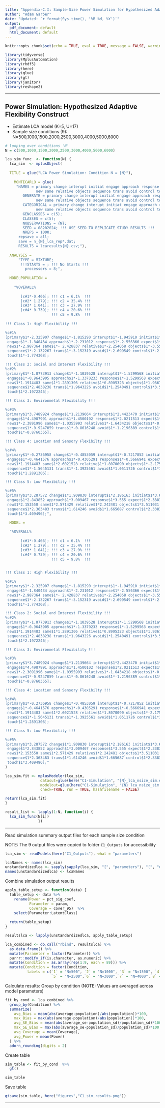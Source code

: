 ```yaml
---
title: "Appendix-C.I: Sample-Size Power Simulation for Hypothesized Adaptive Flexibility Construct"
author: "Adam Garber"
date: "Updated: `r format(Sys.time(), '%B %d, %Y')`"
output:
  pdf_document: default
  html_document: default
---
```


```r
knitr::opts_chunk$set(echo = TRUE, eval = TRUE, message = FALSE, warning = FALSE, tidy = TRUE)
```

```r
library(tidyverse)
library(MplusAutomation)
library(rhdf5)
library(here)
library(glue)
library(gt)
library(janitor)
library(reshape2)
```

------------------------------------------------------------------------

## Power Simulation: Hypothesized Adaptive Flexibility Construct

- Estimate LCA model (K=5, U=17) 
- Sample size conditions (9): N=500,1000,1500,2000,2500,3000,4000,5000,6000

```r
# looping over conditions 'N'
N = c(500,1000,1500,2000,2500,3000,4000,5000,6000)

lca_sim_func  <- function(N) {
  lca_sim  <- mplusObject(
  
  TITLE = glue("LCA Power Simulation: Condition N = {N}"), 
  
    MONTECARLO = glue(
     "NAMES = primary change interupt initiat engage approach response expect
              new same relative objects sequence trans avoid control touch;
    	GENERATE = primary change interupt initiat engage approach response expect
              new same relative objects sequence trans avoid control touch(1);
    	CATEGORICAL = primary change interupt initiat engage approach response expect
              new same relative objects sequence trans avoid control touch;
    	GENCLASSES = c(5);
    	CLASSES = c(5);
    	NOBSERVATIONS = {N};
    	SEED = 08202024; !!! USE SEED TO REPLICATE STUDY RESULTS !!!
     	NREPS = 1000; 
      repsave = all;
      save = n_{N}_lca_rep*.dat;
      RESULTS = lcaresults{N}.csv;"), 
    
  ANALYSIS = 
      "TYPE = MIXTURE;
       !!!STARTS = ; !!! No Starts !!!
    	 processors = 8;",
    
  MODELPOPULATION = 
      
    "%OVERALL%
  
       [c#1*-0.466]; !!! c1 = 6.1%  !!!
       [c#2* 1.279]; !!! c2 = 35.4% !!! 
       [c#3* 1.041]; !!! c3 = 27.9% !!!
       [c#4* 0.739]; !!! c4 = 20.6% !!!
                     !!! c5 = 9.8%  !!!
  
!!! Class 1: High Flexibility !!! 

%c#1% 
[primary$1*-2.325907 change$1*-1.815290 interupt$1*-1.945910 initiat$1*-2.090741
 engage$1*-1.840434 approach$1*-2.231012 response$1*-2.556366 expect$1*-2.231012
 new$1*-2.987364 same$1*- 2.428837 relative$1*-2.254058 objects$1*-3.555
 sequence$1*-2.132267 trans$1*-3.152319 avoid$1*-2.699549 control$1*-2.050519
 touch$1*-1.774368];

!!! Class 2: Social and Interest Flexibility !!!
%c#2% 
[primary$1*-1.0773913 change$1*-1.1039528 interupt$1*-1.5299568 initiat$1*-1.9550845 
 engage$1*-0.9643905 approach$1*-1.3370233 response$1*-1.5299568 expect$1*-1.9187592
 new$1*1.1914483 same$1*1.2891306 relative$1*0.8905323 objects$1*1.9367985 
 sequence$1*2.4838238 trans$1*1.9643226 avoid$1*1.2540491 control$1*3.555
 touch$1*2.1972246];

!!! Class 3: Environmetal Flexibility !!!

%c#3% 
[primary$1*3.7489924 change$1*1.2139664 interupt$1*2.4423470 initiat$1*1.1200608
 engage$1*4.4987991 approach$1*1.4500102 response$1*2.0211513 expect$1*2.7339416
 new$1*-2.3891996 same$1*-1.0355993 relative$1*-1.6434218 objects$1*-0.9197934
 sequence$1*-0.9247059 trans$1*-0.8616248 avoid$1*-1.2196389 control$1*-1.9736255
 touch$1*-0.8760355];

!!! Class 4: Location and Sensory Flexibilty !!!

%c#4% 
[primary$1*-0.2736958 change$1*-0.4853059 interupt$1*-0.7217852 initiat$1*-0.5451086
 engage$1*-0.4641576 approach$1*-0.4305291 response$1*-0.5666941 expect$1*-0.7861311
 new$1*1.1914483 same$1*2.6021528 relative$1*1.8070090 objects$1*-2.1751973 
 sequence$1*-1.5645131 trans$1*-1.3925561 avoid$1*1.0511726 control$1*1.7905933
 touch$1*1.2891306];

!!! Class 5: Low Flexibility !!!

%c#5% 
[primary$1*3.287572 change$1*1.909830 interupt$1*2.186163 initiat$1*3.623315
 engage$1*2.843852 approach$1*3.009467 response$1*3.555 expect$1*2.338303 
 new$1*2.153550 same$1*2.571429 relative$1*2.242481 objects$1*3.511031 
 sequence$1*2.363483 trans$1*1.614246 avoid$1*1.665687 control$1*2.338303 
 touch$1*3.409496];",

  MODEL = 
           
  "%OVERALL%
  
       [c#1*-0.466]; !!! c1 = 6.1%  !!!
       [c#2* 1.279]; !!! c2 = 35.4% !!! 
       [c#3* 1.041]; !!! c3 = 27.9% !!!
       [c#4* 0.739]; !!! c4 = 20.6% !!!
                     !!! c5 = 9.8%  !!!
  

!!! Class 1: High Flexibility !!! 

%c#1% 
[primary$1*-2.325907 change$1*-1.815290 interupt$1*-1.945910 initiat$1*-2.090741
 engage$1*-1.840434 approach$1*-2.231012 response$1*-2.556366 expect$1*-2.231012
 new$1*-2.987364 same$1*- 2.428837 relative$1*-2.254058 objects$1*-3.555
 sequence$1*-2.132267 trans$1*-3.152319 avoid$1*-2.699549 control$1*-2.050519
 touch$1*-1.774368];

!!! Class 2: Social and Interest Flexibility !!!
%c#2% 
[primary$1*-1.0773913 change$1*-1.1039528 interupt$1*-1.5299568 initiat$1*-1.9550845 
 engage$1*-0.9643905 approach$1*-1.3370233 response$1*-1.5299568 expect$1*-1.9187592
 new$1*1.1914483 same$1*1.2891306 relative$1*0.8905323 objects$1*1.9367985 
 sequence$1*2.4838238 trans$1*1.9643226 avoid$1*1.2540491 control$1*3.555
 touch$1*2.1972246];

!!! Class 3: Environmetal Flexibility !!!

%c#3% 
[primary$1*3.7489924 change$1*1.2139664 interupt$1*2.4423470 initiat$1*1.1200608
 engage$1*4.4987991 approach$1*1.4500102 response$1*2.0211513 expect$1*2.7339416
 new$1*-2.3891996 same$1*-1.0355993 relative$1*-1.6434218 objects$1*-0.9197934
 sequence$1*-0.9247059 trans$1*-0.8616248 avoid$1*-1.2196389 control$1*-1.9736255
 touch$1*-0.8760355];

!!! Class 4: Location and Sensory Flexibilty !!!

%c#4% 
[primary$1*-0.2736958 change$1*-0.4853059 interupt$1*-0.7217852 initiat$1*-0.5451086
 engage$1*-0.4641576 approach$1*-0.4305291 response$1*-0.5666941 expect$1*-0.7861311
 new$1*1.1914483 same$1*2.6021528 relative$1*1.8070090 objects$1*-2.1751973 
 sequence$1*-1.5645131 trans$1*-1.3925561 avoid$1*1.0511726 control$1*1.7905933
 touch$1*1.2891306];

!!! Class 5: Low Flexibility !!!

%c#5% 
[primary$1*3.287572 change$1*1.909830 interupt$1*2.186163 initiat$1*3.623315
 engage$1*2.843852 approach$1*3.009467 response$1*3.555 expect$1*2.338303 
 new$1*2.153550 same$1*2.571429 relative$1*2.242481 objects$1*3.511031 
 sequence$1*2.363483 trans$1*1.614246 avoid$1*1.665687 control$1*2.338303 
 touch$1*3.409496];"
)

lca_sim.fit <- mplusModeler(lca_sim, 
                dataout=glue(here("C1-Simulation", "{N}_lca_nsize_sim.dat")),
                modelout=glue(here("C1-Simulation", "{N}_lca_nsize_sim.inp")),
                check=TRUE, run = TRUE, hashfilename = FALSE)

return(lca_sim.fit)
}

result_list <- lapply(1:N, function(i) {
  lca_sim_func(N[i])
               })
```

------------------------------------------------------------------------

Read simulation summary output files for each sample size condition

NOTE: The 9 output files were copied to folder `C1_Outputs` for accessibility
```r
lca_sim <- readModels(here("C1_Outputs"), what = "parameters")

lcaNames <- names(lca_sim)
unstandardizedlca <- sapply(sapply(lca_sim, "[", "parameters"), "[", "unstandardized")
names(unstandardizedlca) <- lcaNames

```

Combine simulation output results
```r
apply_table_setup <- function(data) {
  table_setup <- data %>%
    rename(Power = pct_sig_coef,
           Parameter = param,
           Coverage = cover_95)  %>% 
    select(Parameter:LatentClass)
  
  return(table_setup)
}

resultslca <- lapply(unstandardizedlca, apply_table_setup)

lca_combined <- do.call("rbind", resultslca) %>% 
  as.data.frame() %>% 
  mutate(Parameter = factor(Parameter)) %>% 
  purrr::modify_if(is.character, as.numeric) %>% 
  mutate(Condition = as.array(rep(1:9, each = 89))) %>% 
  mutate(Condition = factor(Condition,
          labels = c(`1` = "N=500", `2` = "N=1000", `3` = "N=1500", `4`= "N=2000",
                     `5` = "N=2500",`6` = "N=3000",`7` = "N=4000",`8` = "N=5000", `9` = "N=6000")))

```

Calculate results: Group by condition (NOTE: Values are averaged across model parameters)
```r
fit_by_cond <- lca_combined %>% 
  group_by(Condition) %>% 
  summarize(
    avg_Bias = mean(abs(average-population)/abs(population))*100,
    max_Bias = max(abs(average-population)/abs(population))*100,
    avg_SE_Bias = mean(abs(average_se-population_sd)/population_sd)*100,
    max_SE_Bias = max(abs(average_se-population_sd)/population_sd)*100,
    avg_Coverage = mean(Coverage),
    avg_Power = mean(Power)
  ) %>% 
  adorn_rounding(digits = 2)

```

Create table
```r

sim_table <- fit_by_cond  %>%  
  gt()

sim_table
```

Save table
```r
gtsave(sim_table, here("figures","C1_sim_results.png"))

```

------------------------------------------------------------------------


